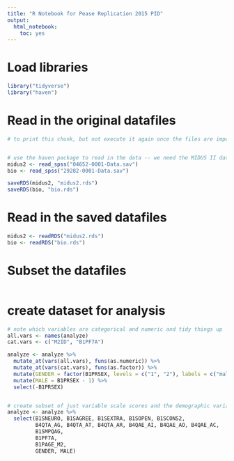```yaml
---
title: "R Notebook for Pease Replication 2015 PID"
output:
  html_notebook:
    toc: yes
---
```


# Load libraries
```r

library("tidyverse")
library("haven")


```

# Read in the original datafiles
```r
# to print this chunk, but not execute it again once the files are imported, add: eval=FALSE


# use the haven package to read in the data -- we need the MIDUS II data and the biomarker project data
midus2 <- read_spss("04652-0001-Data.sav")
bio <- read_spss("29282-0001-Data.sav")

saveRDS(midus2, "midus2.rds")
saveRDS(bio, "bio.rds")

```

# Read in the saved datafiles
```r

midus2 <- readRDS("midus2.rds")
bio <- readRDS("bio.rds")

```

# Subset the datafiles
```r




```

# create dataset for analysis
```r

# note which variables are categorical and numeric and tidy things up
all.vars <- names(analyze)
cat.vars <- c("M2ID", "B1PF7A")

analyze <- analyze %>% 
  mutate_at(vars(all.vars), funs(as.numeric)) %>% 
  mutate_at(vars(cat.vars), funs(as.factor)) %>% 
  mutate(GENDER = factor(B1PRSEX, levels = c("1", "2"), labels = c("male", "female"))) %>%
  mutate(MALE = B1PRSEX - 1) %>%
  select(-B1PRSEX)


# create subset of just variable scale scores and the demographic variables
analyze <- analyze %>%  
  select(B1SNEURO, B1SAGREE, B1SEXTRA, B1SOPEN, B1SCONS2,  
         B4QTA_AG, B4QTA_AT, B4QTA_AR, B4QAE_AI, B4QAE_AO, B4QAE_AC,
         B1SMPQAG,
         B1PF7A,
         B1PAGE_M2, 
         GENDER, MALE)


```
